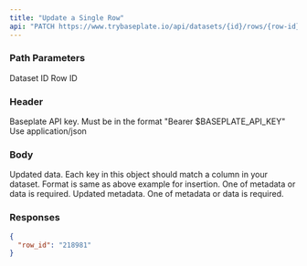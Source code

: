 ```yaml
---
title: "Update a Single Row"
api: "PATCH https://www.trybaseplate.io/api/datasets/{id}/rows/{row-id}"
---
```


### Path Parameters

<ParamField path="id" type="string" required>
  Dataset ID
</ParamField>

<ParamField path="row-id" type="string" required>
  Row ID
</ParamField>

### Header

<ParamField path="Authorization" type="string" required>
  Baseplate API key. Must be in the format "Bearer $BASEPLATE_API_KEY"
</ParamField>

<ParamField path="Content-Type" type="string" required>
  Use application/json
</ParamField>

### Body

<ParamField body="data" type="object" required>
  Updated data. Each key in this object should match a column in your dataset.
  Format is same as above example for insertion. One of metadata or data is
  required.
</ParamField>

<ParamField body="metadata" type="object" required>
  Updated metadata. One of metadata or data is required.
</ParamField>

### Responses

<Tab title="🟢 200: OK">

```json
{
  "row_id": "218981"
}
```

</Tab>
